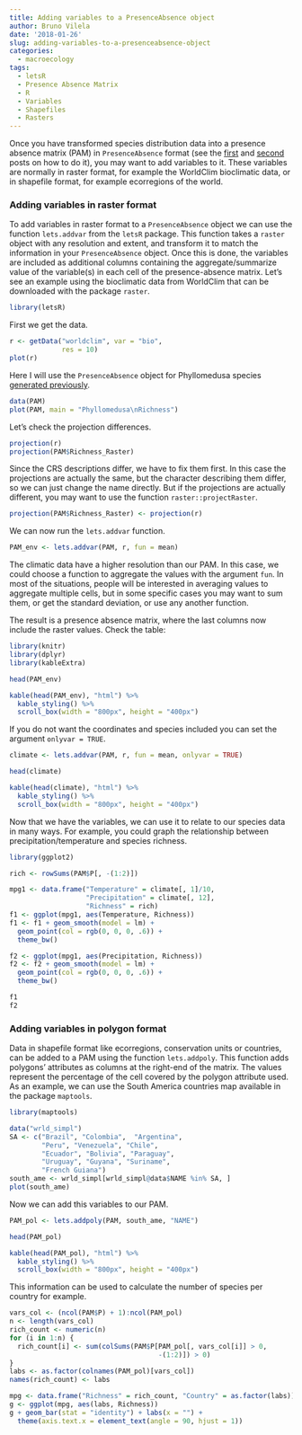 ```yaml
---
title: Adding variables to a PresenceAbsence object
author: Bruno Vilela
date: '2018-01-26'
slug: adding-variables-to-a-presenceabsence-object
categories:
  - macroecology
tags:
  - letsR
  - Presence Absence Matrix
  - R
  - Variables
  - Shapefiles
  - Rasters
---
```


Once you have transformed species distribution data into a presence absence matrix (PAM) in `PresenceAbsence` format (see the [first](https://rmacroecology.netlify.com/2018/01/23/a-guide-to-transform-species-shapefiles-into-a-presence-absence-matrix-based-on-a-user-defined-grid-system/) and [second](https://rmacroecology.netlify.com/2018/01/24/transfom-a-matrix-of-species-presence-absence-into-a-presenceabsence-object/) posts on how to do it), you may want to add variables to it. These variables are normally in raster format, for example the WorldClim bioclimatic data, or in shapefile format, for example ecorregions of the world. 

### Adding variables in raster format

To add variables in raster format to a `PresenceAbsence` object we can use the function `lets.addvar` from the `letsR` package. This function takes a `raster` object with any resolution and extent, and transform it to match the information in your `PresenceAbsence` object. Once this is done, the variables are included as additional columns containing the aggregate/summarize value of the variable(s) in each cell of the presence-absence matrix. Let's see an example using the bioclimatic data from WorldClim that can be downloaded with the package `raster`. 

```r
library(letsR)
```

First we get the data.
```r
r <- getData("worldclim", var = "bio", 
             res = 10)
plot(r)
```

Here I will use the `PresenceAbsence` object for Phyllomedusa species [generated previously](https://rmacroecology.netlify.com/2018/01/23/a-guide-to-transform-species-shapefiles-into-a-presence-absence-matrix-based-on-a-user-defined-grid-system/).
```r
data(PAM)
plot(PAM, main = "Phyllomedusa\nRichness")
```

Let's check the projection differences.
```r
projection(r)
projection(PAM$Richness_Raster)
```

Since the CRS descriptions differ, we have to fix them first. In this case the projections are actually the same, but the character describing them differ, so we can just change the name directly. But if the projections are actually different, you may want to use the function `raster::projectRaster`. 
```r
projection(PAM$Richness_Raster) <- projection(r)
```

We can now run the `lets.addvar` function. 
```r
PAM_env <- lets.addvar(PAM, r, fun = mean)
```

The climatic data have a higher resolution than our PAM. In this case, we could choose a function to aggregate the values with the argument `fun`. In most of the situations, people will be interested in averaging values to aggregate multiple cells, but in some specific cases you may want to sum them, or get the standard deviation, or use any another function. 

The result is a presence absence matrix, where the last columns now include the raster values. Check the table:
```r
library(knitr)
library(dplyr)
library(kableExtra)
```

```r
head(PAM_env)
```

```r
kable(head(PAM_env), "html") %>%
  kable_styling() %>%
  scroll_box(width = "800px", height = "400px")
```

If you do not want the coordinates and species included you can set the argument `onlyvar = TRUE`.
```r
climate <- lets.addvar(PAM, r, fun = mean, onlyvar = TRUE)
```
```r
head(climate)
```
```r
kable(head(climate), "html") %>%
  kable_styling() %>%
  scroll_box(width = "800px", height = "400px")
```

Now that we have the variables, we can use it to relate to our species data in many ways. For example, you could graph the relationship between precipitation/temperature and species richness. 

```r
library(ggplot2)
```

```r
rich <- rowSums(PAM$P[, -(1:2)])

mpg1 <- data.frame("Temperature" = climate[, 1]/10,
                   "Precipitation" = climate[, 12],
                   "Richness" = rich)
f1 <- ggplot(mpg1, aes(Temperature, Richness))
f1 <- f1 + geom_smooth(model = lm) + 
  geom_point(col = rgb(0, 0, 0, .6)) + 
  theme_bw()

f2 <- ggplot(mpg1, aes(Precipitation, Richness))
f2 <- f2 + geom_smooth(model = lm) + 
  geom_point(col = rgb(0, 0, 0, .6)) + 
  theme_bw()

f1
f2
```


### Adding variables in polygon format

Data in shapefile format like ecorregions, conservation units or countries, can be added to a PAM using the function `lets.addpoly`. This function adds polygons' attributes as columns at the right-end of the matrix. The values represent the percentage of the cell covered by the polygon attribute used. As an example, we can use the South America countries map available in the package `maptools`.

```r
library(maptools)
```
```r
data("wrld_simpl")
SA <- c("Brazil", "Colombia",  "Argentina",
        "Peru", "Venezuela", "Chile",
        "Ecuador", "Bolivia", "Paraguay",
        "Uruguay", "Guyana", "Suriname",
        "French Guiana")
south_ame <- wrld_simpl[wrld_simpl@data$NAME %in% SA, ]
plot(south_ame)
```

Now we can add this variables to our PAM.
```r
PAM_pol <- lets.addpoly(PAM, south_ame, "NAME")
```
```r
head(PAM_pol)
```
```r
kable(head(PAM_pol), "html") %>%
  kable_styling() %>%
  scroll_box(width = "800px", height = "400px")
```

This information can be used to calculate the number of species per country for example. 

```r
vars_col <- (ncol(PAM$P) + 1):ncol(PAM_pol)
n <- length(vars_col)
rich_count <- numeric(n)
for (i in 1:n) {
  rich_count[i] <- sum(colSums(PAM$P[PAM_pol[, vars_col[i]] > 0,
                                     -(1:2)]) > 0)
}
labs <- as.factor(colnames(PAM_pol)[vars_col])
names(rich_count) <- labs
```

```r
mpg <- data.frame("Richness" = rich_count, "Country" = as.factor(labs))
g <- ggplot(mpg, aes(labs, Richness))
g + geom_bar(stat = "identity") + labs(x = "") +
  theme(axis.text.x = element_text(angle = 90, hjust = 1))
```





